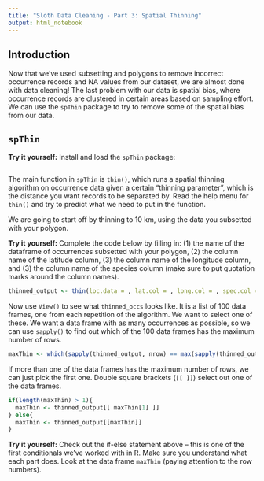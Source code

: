 ```yaml
---
title: "Sloth Data Cleaning - Part 3: Spatial Thinning"
output: html_notebook
---
```


## Introduction

Now that we've used subsetting and polygons to remove incorrect occurrence records and NA values from our dataset, we are almost done with data cleaning! The last problem with our data is spatial bias, where occurrence records are clustered in certain areas based on sampling effort. We can use the `spThin` package to try to remove some of the spatial bias from our data.

## `spThin`

**Try it yourself:** Install and load the `spThin` package:

```r

```

The main function in `spThin` is `thin()`, which runs a spatial thinning algorithm on occurrence data given a certain "thinning parameter", which is the distance you want records to be separated by. Read the help menu for `thin()` and try to predict what we need to put in the function.

We are going to start off by thinning to 10 km, using the data you subsetted with your polygon.

**Try it yourself:** Complete the code below by filling in: (1) the name of the dataframe of occurrences subsetted with your polygon, (2) the column name of the latitude column, (3) the column name of the longitude column, and (3) the column name of the species column (make sure to put quotation marks around the column names).

```r
thinned_output <- thin(loc.data = , lat.col = , long.col = , spec.col = , thin.par = 10, reps = 100, locs.thinned.list.return = TRUE, write.files = FALSE)
```

Now use `View()` to see what `thinned_occs` looks like. It is a list of 100 data frames, one from each repetition of the algorithm. We want to select one of these. We want a data frame with as many occurrences as possible, so we can use `sapply()` to find out which of the 100 data frames has the maximum number of rows.

```r
maxThin <- which(sapply(thinned_output, nrow) == max(sapply(thinned_output, nrow)))
```

If more than one of the data frames has the maximum number of rows, we can just pick the first one. Double square brackets (`[[ ]]`) select out one of the data frames.

```r
if(length(maxThin) > 1){
  maxThin <- thinned_output[[ maxThin[1] ]]
} else{
  maxThin <- thinned_output[[maxThin]]
}
```

**Try it yourself:** Check out the if-else statement above -- this is one of the first conditionals we've worked with in R. Make sure you understand what each part does. Look at the data frame `maxThin` (paying attention to the row numbers).


